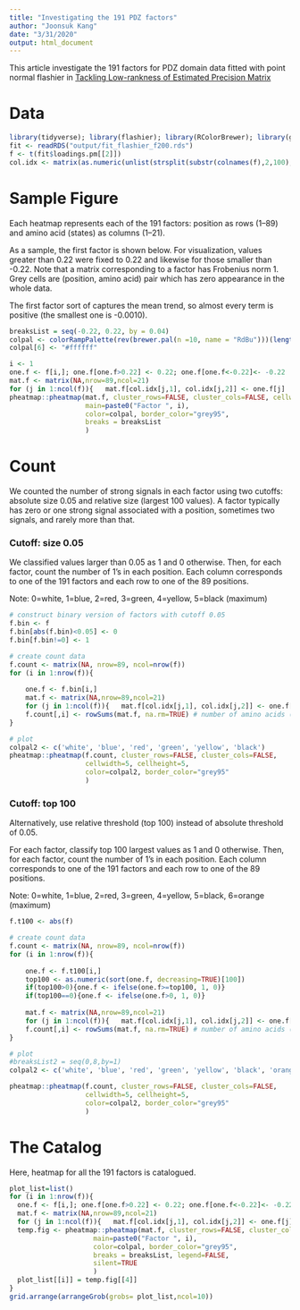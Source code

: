 ```yaml
---
title: "Investigating the 191 PDZ factors"
author: "Joonsuk Kang"
date: "3/31/2020"
output: html_document
---
```


This article investigate the 191 factors for PDZ domain data fitted with point normal flashier in [Tackling Low-rankness of Estimated Precision Matrix](lowrank.html) 

# Data

```r
library(tidyverse); library(flashier); library(RColorBrewer); library(gridExtra)
fit <- readRDS("output/fit_flashier_f200.rds")
f <- t(fit$loadings.pm[[2]])
col.idx <- matrix(as.numeric(unlist(strsplit(substr(colnames(f),2,100), "_"))), byrow=TRUE, ncol=2)
```

# Sample Figure

Each heatmap represents each of the 191 factors: position as rows (1--89) and amino acid (states) as columns (1--21).

As a sample, the first factor is shown below. For visualization, values greater than 0.22 were fixed to 0.22 and likewise for those smaller than -0.22. Note that a matrix corresponding to a factor has Frobenius norm 1. Grey cells are (position, amino acid) pair which has zero appearance in the whole data. 

The first factor sort of captures the mean trend, so almost every term is positive (the smallest one is -0.0010).

```r
breaksList = seq(-0.22, 0.22, by = 0.04)
colpal <- colorRampPalette(rev(brewer.pal(n =10, name = "RdBu")))(length(breaksList))
colpal[6] <- "#ffffff"

i <- 1
one.f <- f[i,]; one.f[one.f>0.22] <- 0.22; one.f[one.f<-0.22]<- -0.22
mat.f <- matrix(NA,nrow=89,ncol=21)
for (j in 1:ncol(f)){   mat.f[col.idx[j,1], col.idx[j,2]] <- one.f[j]  }
pheatmap::pheatmap(mat.f, cluster_rows=FALSE, cluster_cols=FALSE, cellwidth=5,cellheight=5,
                   main=paste0("Factor ", i),
                   color=colpal, border_color="grey95",
                   breaks = breaksList
                   )
```


# Count

We counted the number of strong signals in each factor using two cutoffs: absolute size 0.05 and relative size (largest 100 values). A factor typically has zero or one strong signal associated with a position, sometimes two signals, and rarely more than that.


### Cutoff: size 0.05

We classified values larger than 0.05 as 1 and 0 otherwise. Then, for each factor, count the number of 1's in each position. Each column corresponds to one of the 191 factors and each row to one of the 89 positions.

Note: 0=white, 1=blue, 2=red, 3=green, 4=yellow, 5=black (maximum)

```r
# construct binary version of factors with cutoff 0.05
f.bin <- f
f.bin[abs(f.bin)<0.05] <- 0
f.bin[f.bin!=0] <- 1

# create count data
f.count <- matrix(NA, nrow=89, ncol=nrow(f))
for (i in 1:nrow(f)){
  
    one.f <- f.bin[i,]
    mat.f <- matrix(NA,nrow=89,ncol=21)
    for (j in 1:ncol(f)){   mat.f[col.idx[j,1], col.idx[j,2]] <- one.f[j]  }
    f.count[,i] <- rowSums(mat.f, na.rm=TRUE) # number of amino acids (states) with cell value greater than 0.05
}

# plot
colpal2 <- c('white', 'blue', 'red', 'green', 'yellow', 'black')
pheatmap::pheatmap(f.count, cluster_rows=FALSE, cluster_cols=FALSE,
                   cellwidth=5, cellheight=5,
                   color=colpal2, border_color="grey95"
                   )
```

### Cutoff: top 100

Alternatively, use relative threshold (top 100) instead of absolute threshold of 0.05. 

For each factor, classify top 100 largest values as 1 and 0 otherwise. Then, for each factor, count the number of 1's in each position. Each column corresponds to one of the 191 factors and each row to one of the 89 positions.

Note: 0=white, 1=blue, 2=red, 3=green, 4=yellow, 5=black, 6=orange (maximum)



```r
f.t100 <- abs(f)

# create count data
f.count <- matrix(NA, nrow=89, ncol=nrow(f))
for (i in 1:nrow(f)){
  
    one.f <- f.t100[i,]
    top100 <- as.numeric(sort(one.f, decreasing=TRUE)[100])
    if(top100>0){one.f <- ifelse(one.f>=top100, 1, 0)}
    if(top100==0){one.f <- ifelse(one.f>0, 1, 0)}
    
    mat.f <- matrix(NA,nrow=89,ncol=21)
    for (j in 1:ncol(f)){   mat.f[col.idx[j,1], col.idx[j,2]] <- one.f[j]  }
    f.count[,i] <- rowSums(mat.f, na.rm=TRUE) # number of amino acids (states) with cell value greater than 0.05
}

# plot
#breaksList2 = seq(0,8,by=1)
colpal2 <- c('white', 'blue', 'red', 'green', 'yellow', 'black', 'orange')

pheatmap::pheatmap(f.count, cluster_rows=FALSE, cluster_cols=FALSE,
                   cellwidth=5, cellheight=5,
                   color=colpal2, border_color="grey95"
                   )
```



# The Catalog

Here, heatmap for all the 191 factors is catalogued.

```r
plot_list=list()
for (i in 1:nrow(f)){
  one.f <- f[i,]; one.f[one.f>0.22] <- 0.22; one.f[one.f<-0.22]<- -0.22
  mat.f <- matrix(NA,nrow=89,ncol=21)
  for (j in 1:ncol(f)){   mat.f[col.idx[j,1], col.idx[j,2]] <- one.f[j]  }
  temp.fig <- pheatmap::pheatmap(mat.f, cluster_rows=FALSE, cluster_cols=FALSE, cellwidth=3,cellheight=3,
                     main=paste0("Factor ", i),
                     color=colpal, border_color="grey95",
                     breaks = breaksList, legend=FALSE, 
                     silent=TRUE
                     )
  plot_list[[i]] = temp.fig[[4]] 
}
grid.arrange(arrangeGrob(grobs= plot_list,ncol=10))
```

